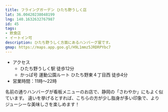 ```yaml
---
title: フライングガーデン ひたち野うしく店
lat: 36.00420238048199
lng: 140.1632632767987
id: 45
tags:
- 飲食店
- イートイン可
description: ひたち野うしく方面にあるハンバーグ屋です。
gmap: https://maps.app.goo.gl/H9L1mmz5JRDRPYbc7
---
```


<LinkedImage
  src="/images/photos/bakudan_hamburg.jpg"
  href="/photo_pages/bakudan_hamburg"
/>

- アクセス
  - ひたち野うしく駅 徒歩12分
  - かっぱ号 運動公園ルート ひたち野東４丁目西 徒歩4分
- 営業時間：11時～22時

名前の通りハンバーグが看板メニューのお店で、静岡の「さわやか」にもよく似ています。
違いを挙げるとすれば、こちらの方が少し脂身が多い印象で、よりジューシーな美味しさを楽しめます！

